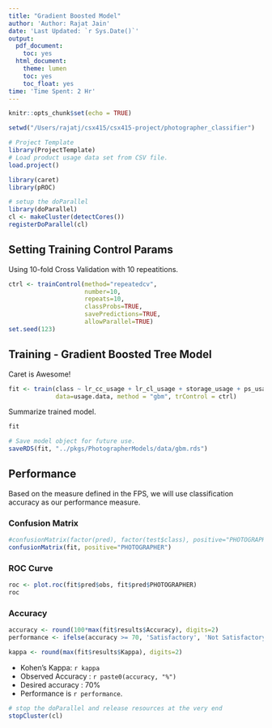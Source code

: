 ```yaml
---
title: "Gradient Boosted Model"
author: 'Author: Rajat Jain'
date: 'Last Updated: `r Sys.Date()`'
output:
  pdf_document:
    toc: yes
  html_document:
    theme: lumen
    toc: yes
    toc_float: yes
time: 'Time Spent: 2 Hr'
---
```


```r
knitr::opts_chunk$set(echo = TRUE)
```

```r
setwd("/Users/rajatj/csx415/csx415-project/photographer_classifier")

# Project Template
library(ProjectTemplate)
# Load product usage data set from CSV file.
load.project()

library(caret)
library(pROC)

# setup the doParallel
library(doParallel)
cl <- makeCluster(detectCores())
registerDoParallel(cl)
```


## Setting Training Control Params
Using 10-fold Cross Validation with 10 repeatitions.
```r
ctrl <- trainControl(method="repeatedcv",
                     number=10,
                     repeats=10,
                     classProbs=TRUE,
                     savePredictions=TRUE,
                     allowParallel=TRUE)
set.seed(123)
```


## Training - Gradient Boosted Tree Model
Caret is Awesome!
```r
fit <- train(class ~ lr_cc_usage + lr_cl_usage + storage_usage + ps_usage + stock_usage,
             data=usage.data, method = "gbm", trControl = ctrl)
```

Summarize trained model.
```r
fit
```

```r
# Save model object for future use.
saveRDS(fit, "../pkgs/PhotographerModels/data/gbm.rds")
```


## Performance
Based on the measure defined in the FPS, we will use classification accuracy as our performance measure.

### Confusion Matrix
```r
#confusionMatrix(factor(pred), factor(test$class), positive="PHOTOGRAPHER")
confusionMatrix(fit, positive="PHOTOGRAPHER")
```

### ROC Curve
```r
roc <- plot.roc(fit$pred$obs, fit$pred$PHOTOGRAPHER)
roc
```

### Accuracy
```r
accuracy <- round(100*max(fit$results$Accuracy), digits=2)
performance <- ifelse(accuracy >= 70, 'Satisfactory', 'Not Satisfactory')

kappa <- round(max(fit$results$Kappa), digits=2)
```

* Kohen's Kappa: `r kappa`
* Observed Accuracy : `r paste0(accuracy, "%")`
* Desired accuracy : 70%
* Performance is `r performance`.


```r
# stop the doParallel and release resources at the very end
stopCluster(cl)
```
